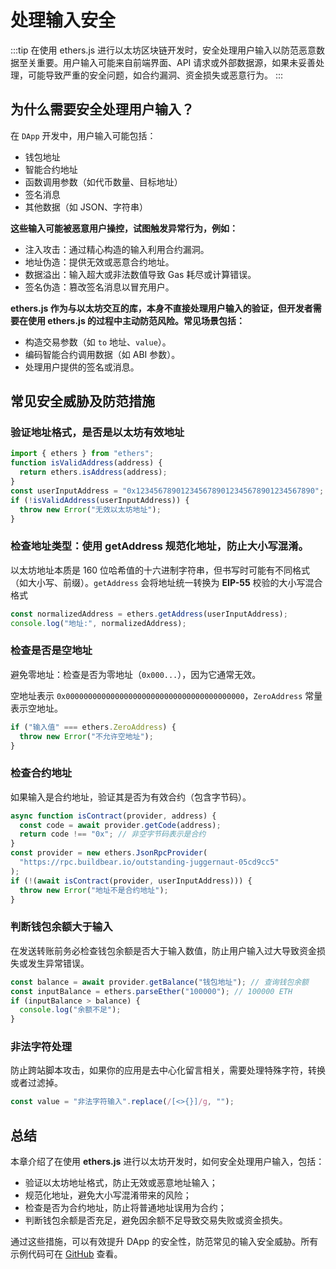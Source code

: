 # 处理输入安全

:::tip
在使用 ethers.js 进行以太坊区块链开发时，安全处理用户输入以防范恶意数据至关重要。用户输入可能来自前端界面、API 请求或外部数据源，如果未妥善处理，可能导致严重的安全问题，如合约漏洞、资金损失或恶意行为。
:::

## 为什么需要安全处理用户输入？

在 `DApp` 开发中，用户输入可能包括：

- 钱包地址
- 智能合约地址
- 函数调用参数（如代币数量、目标地址）
- 签名消息
- 其他数据（如 JSON、字符串）

**这些输入可能被恶意用户操控，试图触发异常行为，例如：**

- 注入攻击：通过精心构造的输入利用合约漏洞。
- 地址伪造：提供无效或恶意合约地址。
- 数据溢出：输入超大或非法数值导致 Gas 耗尽或计算错误。
- 签名伪造：篡改签名消息以冒充用户。

**ethers.js 作为与以太坊交互的库，本身不直接处理用户输入的验证，但开发者需要在使用 ethers.js 的过程中主动防范风险。常见场景包括：**

- 构造交易参数（如 `to` 地址、`value`）。
- 编码智能合约调用数据（如 ABI 参数）。
- 处理用户提供的签名或消息。

## 常见安全威胁及防范措施

### 验证地址格式，是否是以太坊有效地址

```js
import { ethers } from "ethers";
function isValidAddress(address) {
  return ethers.isAddress(address);
}
const userInputAddress = "0x1234567890123456789012345678901234567890";
if (!isValidAddress(userInputAddress)) {
  throw new Error("无效以太坊地址");
}
```


<IsAddress buttonText="测试一下" />

### 检查地址类型：使用 getAddress 规范化地址，防止大小写混淆。

以太坊地址本质是 160 位哈希值的十六进制字符串，但书写时可能有不同格式（如大小写、前缀）。`getAddress` 会将地址统一转换为 **EIP-55** 校验的大小写混合格式

```js
const normalizedAddress = ethers.getAddress(userInputAddress);
console.log("地址:", normalizedAddress);
```


<GetAddress />

### 检查是否是空地址

避免零地址：检查是否为零地址（`0x000...`），因为它通常无效。

空地址表示 `0x0000000000000000000000000000000000000000`，`ZeroAddress` 常量表示空地址。

```jsx
if ("输入值" === ethers.ZeroAddress) {
  throw new Error("不允许空地址");
}
```

### 检查合约地址

如果输入是合约地址，验证其是否为有效合约（包含字节码）。

```js
async function isContract(provider, address) {
  const code = await provider.getCode(address);
  return code !== "0x"; // 非空字节码表示是合约
}
const provider = new ethers.JsonRpcProvider(
  "https://rpc.buildbear.io/outstanding-juggernaut-05cd9cc5"
);
if (!(await isContract(provider, userInputAddress))) {
  throw new Error("地址不是合约地址");
}
```


<IsContract />

### 判断钱包余额大于输入

在发送转账前务必检查钱包余额是否大于输入数值，防止用户输入过大导致资金损失或发生异常错误。

```js
const balance = await provider.getBalance("钱包地址"); // 查询钱包余额
const inputBalance = ethers.parseEther("100000"); // 100000 ETH
if (inputBalance > balance) {
  console.log("余额不足");
}
```


<HaveBalance />

### 非法字符处理

防止跨站脚本攻击，如果你的应用是去中心化留言相关，需要处理特殊字符，转换或者过滤掉。

```js
const value = "非法字符输入".replace(/[<>{}]/g, "");
```

## 总结

本章介绍了在使用 **ethers.js** 进行以太坊开发时，如何安全处理用户输入，包括：

- 验证以太坊地址格式，防止无效或恶意地址输入；
- 规范化地址，避免大小写混淆带来的风险；
- 检查是否为合约地址，防止将普通地址误用为合约；
- 判断钱包余额是否充足，避免因余额不足导致交易失败或资金损失。

通过这些措施，可以有效提升 DApp 的安全性，防范常见的输入安全威胁。所有示例代码可在 [GitHub](https://github.com/xjh22222228/ethers-tutorial/tree/main/docs/advanced/security/components) 查看。
